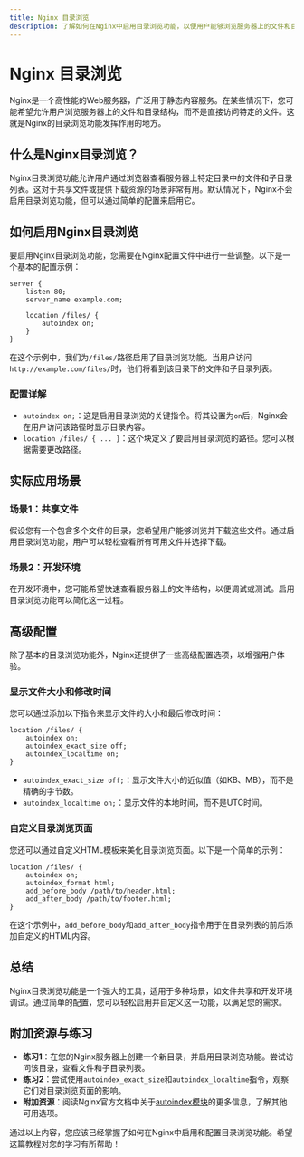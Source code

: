 ```yaml
---
title: Nginx 目录浏览
description: 了解如何在Nginx中启用目录浏览功能，以便用户能够浏览服务器上的文件和目录结构。
---
```


# Nginx 目录浏览

Nginx是一个高性能的Web服务器，广泛用于静态内容服务。在某些情况下，您可能希望允许用户浏览服务器上的文件和目录结构，而不是直接访问特定的文件。这就是Nginx的目录浏览功能发挥作用的地方。

## 什么是Nginx目录浏览？

Nginx目录浏览功能允许用户通过浏览器查看服务器上特定目录中的文件和子目录列表。这对于共享文件或提供下载资源的场景非常有用。默认情况下，Nginx不会启用目录浏览功能，但可以通过简单的配置来启用它。

## 如何启用Nginx目录浏览

要启用Nginx目录浏览功能，您需要在Nginx配置文件中进行一些调整。以下是一个基本的配置示例：

```nginx
server {
    listen 80;
    server_name example.com;

    location /files/ {
        autoindex on;
    }
}
```

在这个示例中，我们为`/files/`路径启用了目录浏览功能。当用户访问`http://example.com/files/`时，他们将看到该目录下的文件和子目录列表。

### 配置详解

- `autoindex on;`：这是启用目录浏览的关键指令。将其设置为`on`后，Nginx会在用户访问该路径时显示目录内容。
- `location /files/ { ... }`：这个块定义了要启用目录浏览的路径。您可以根据需要更改路径。

## 实际应用场景

### 场景1：共享文件

假设您有一个包含多个文件的目录，您希望用户能够浏览并下载这些文件。通过启用目录浏览功能，用户可以轻松查看所有可用文件并选择下载。

### 场景2：开发环境

在开发环境中，您可能希望快速查看服务器上的文件结构，以便调试或测试。启用目录浏览功能可以简化这一过程。

## 高级配置

除了基本的目录浏览功能外，Nginx还提供了一些高级配置选项，以增强用户体验。

### 显示文件大小和修改时间

您可以通过添加以下指令来显示文件的大小和最后修改时间：

```nginx
location /files/ {
    autoindex on;
    autoindex_exact_size off;
    autoindex_localtime on;
}
```

- `autoindex_exact_size off;`：显示文件大小的近似值（如KB、MB），而不是精确的字节数。
- `autoindex_localtime on;`：显示文件的本地时间，而不是UTC时间。

### 自定义目录浏览页面

您还可以通过自定义HTML模板来美化目录浏览页面。以下是一个简单的示例：

```nginx
location /files/ {
    autoindex on;
    autoindex_format html;
    add_before_body /path/to/header.html;
    add_after_body /path/to/footer.html;
}
```

在这个示例中，`add_before_body`和`add_after_body`指令用于在目录列表的前后添加自定义的HTML内容。

## 总结

Nginx目录浏览功能是一个强大的工具，适用于多种场景，如文件共享和开发环境调试。通过简单的配置，您可以轻松启用并自定义这一功能，以满足您的需求。

## 附加资源与练习

- **练习1**：在您的Nginx服务器上创建一个新目录，并启用目录浏览功能。尝试访问该目录，查看文件和子目录列表。
- **练习2**：尝试使用`autoindex_exact_size`和`autoindex_localtime`指令，观察它们对目录浏览页面的影响。
- **附加资源**：阅读Nginx官方文档中关于[autoindex模块](https://nginx.org/en/docs/http/ngx_http_autoindex_module.html)的更多信息，了解其他可用选项。

通过以上内容，您应该已经掌握了如何在Nginx中启用和配置目录浏览功能。希望这篇教程对您的学习有所帮助！
